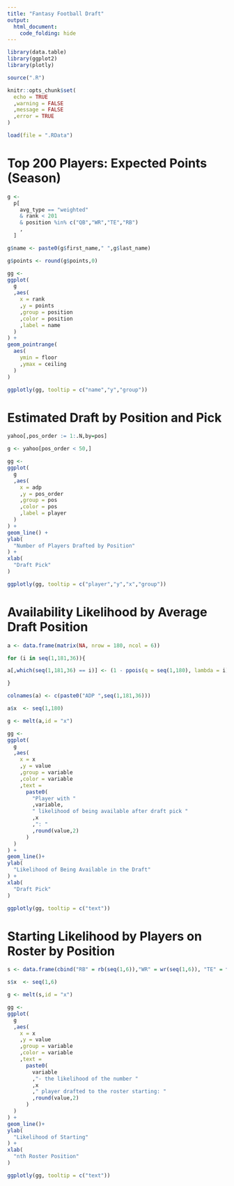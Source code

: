 ---
title: "Fantasy Football Draft"
output: 
  html_document:
    code_folding: hide
---

```{r global, warning = FALSE, message = FALSE}

library(data.table)
library(ggplot2)
library(plotly)

source(".R")

knitr::opts_chunk$set(
  echo = TRUE
  ,warning = FALSE
  ,message = FALSE
  ,error = TRUE
)

```

```{r data_pull}

load(file = ".RData")

```

# Top 200 Players: Expected Points (Season) 

```{r}

g <- 
  p[
    avg_type == "weighted"
    & rank < 201
    & position %in% c("QB","WR","TE","RB")
    ,
  ]

g$name <- paste0(g$first_name," ",g$last_name)

g$points <- round(g$points,0)

gg <-
ggplot(
  g
  ,aes(
    x = rank
    ,y = points
    ,group = position
    ,color = position
    ,label = name
  )
) + 
geom_pointrange(
  aes(
    ymin = floor
    ,ymax = ceiling
  )
) 

ggplotly(gg, tooltip = c("name","y","group"))

```


# Estimated Draft by Position and Pick

```{r}

yahoo[,pos_order := 1:.N,by=pos]

g <- yahoo[pos_order < 50,]

gg <-
ggplot(
  g
  ,aes(
    x = adp
    ,y = pos_order
    ,group = pos
    ,color = pos
    ,label = player
  )
) + 
geom_line() +
ylab(
  "Number of Players Drafted by Position"
) +
xlab(
  "Draft Pick"
)  

ggplotly(gg, tooltip = c("player","y","x","group"))

```

# Availability Likelihood by Average Draft Position

```{r}


a <- data.frame(matrix(NA, nrow = 180, ncol = 6))

for (i in seq(1,181,36)){

a[,which(seq(1,181,36) == i)] <- (1 - ppois(q = seq(1,180), lambda = i))

}

colnames(a) <- c(paste0("ADP ",seq(1,181,36)))

a$x  <- seq(1,180)

g <- melt(a,id = "x")

gg <-
ggplot(
  g
  ,aes(
    x = x
    ,y = value
    ,group = variable
    ,color = variable
    ,text = 
      paste0(
        "Player with "
        ,variable,
        " likelihood of being available after draft pick "
        ,x
        ,": "
        ,round(value,2)
      )
  )
) + 
geom_line()+
ylab(
  "Likelihood of Being Available in the Draft"
) +
xlab(
  "Draft Pick"
)  

ggplotly(gg, tooltip = c("text"))

```


# Starting Likelihood by Players on Roster by Position

```{r}


s <- data.frame(cbind("RB" = rb(seq(1,6)),"WR" = wr(seq(1,6)), "TE" = te(seq(1,6)), "QB" = qb(seq(1,6))))

s$x  <- seq(1,6)

g <- melt(s,id = "x")

gg <-
ggplot(
  g
  ,aes(
    x = x
    ,y = value
    ,group = variable
    ,color = variable
    ,text = 
      paste0(
        variable
        ,"- the likelihood of the number "
        ,x
        ," player drafted to the roster starting: "
        ,round(value,2)
      )
  )
) + 
geom_line()+
ylab(
  "Likelihood of Starting"
) +
xlab(
  "nth Roster Position"
)  

ggplotly(gg, tooltip = c("text"))

```

